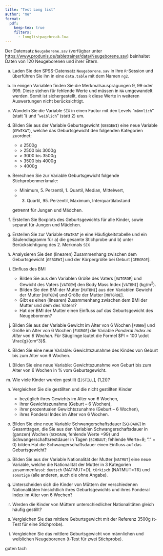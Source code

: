 ```yaml
---
title: "Test Long list"
author: "me"
format: 
  pdf:
    keep-tex: true
    filters: 
      - longlistpagebreak.lua
---
```


::::{.calloutlonglist}
::: {.callout-note appearance="simple"}

Der Datensatz `Neugeborene.sav` (verfügbar unter <https://www.produnis.de/tabletrainer/data/Neugeborene.sav>) beinhaltet Daten von 120 Neugeborenen und ihrer Eltern.


a) Laden Sie den SPSS-Datensatz `Neugeborene.sav` in Ihre `R`-Session und überführen Sie ihn in eine `data.table` mit dem Namen `ng2`. 
b) In einigen Variablen finden Sie die Merkmalsausprägungen 9, 99 oder 999. Diese
stehen für fehlende Werte und müssen in `NA` umgewandelt werden. Somit ist sichergestellt, dass `R` diese Werte in weiteren Auswertungen nicht berücksichtigt.
c) Wandeln Sie die Variable `SEX` in einen Factor mit den Levels "`männlich`" (statt 1) und "`weiblich`" (statt 2) um.
d) Bilden Sie aus der Variable Geburtsgewicht (`GEBGEWI`) eine neue Variable (`GEWIKAT`), welche das Geburtsgewicht den folgenden Kategorien zuordnet:
    + $\le$ 2500g      
    + $>$ 2500 bis 3000g 
    + $>$ 3000 bis 3500g 
    + $>$ 3500 bis 4000g 
    + $>$ 4000g          

e) Berechnen Sie zur Variable Geburtsgewicht folgende Stichprobenmerkmale:
    + Minimum, 5. Perzentil, 1. Quartil, Median, Mittelwert,
    + 3. Quartil, 95. Perzentil, Maximum, Interquartilabstand
    
   getrennt für Jungen und Mädchen.

f) Erstellen Sie Boxplots des Geburtsgewichts für alle Kinder, sowie separat für Jungen und Mädchen.
g) Erstellen Sie zur Variable `GEWIKAT` je eine Häufigkeitstabelle und ein Säulendiagramm für a) die gesamte Stichprobe und b) unter Berücksichtigung des 2. Merkmals `SEX`

h) Analysieren Sie den (linearen) Zusammenhang zwischen dem Geburtsgewicht [`GEBGEWI`] und der Körpergröße bei Geburt [`GEBGROE`].
i) Einfluss des BMI
    + Bilden Sie aus den Variablen Größe des Vaters [`VATGROE`] und Gewicht des Vaters [`VATGEW`] den Body Mass Index [`VATBMI`] (kg/m^2^). 
    + Bilden Sie den BMI der Mutter [`MUTBMI`] aus den Variablen Gewicht der Mutter [`MUTGEW`] und Größe der Mutter [`MUTGROE`].
    + Gibt es einen (linearen) Zusammenhang zwischen dem BMI der Mutter und dem des Vaters? 
    + Hat der BMI der Mutter einen Einfluss auf das Geburtsgewicht des Neugeborenen?

j) Bilden Sie aus der Variable Gewicht im Alter von 6 Wochen [`FUGEW`] und Größe im Alter von 6 Wochen [`FUGROE`] die Variable *Ponderal Index im Alter von 6 Wochen*. \newline Für Säuglinge lautet die Formel $PI = 100 \cdot \frac{g}{cm^3}$.
k) Bilden Sie eine neue Variable: Gewichtszunahme des Kindes von Geburt bis zum Alter von 6 Wochen.
l) Bilden Sie eine neue Variable: Gewichtszunahme von Geburt bis zum Alter von 6 Wochen in % vom Geburtsgewicht.
m) Wie viele Kinder wurden gestillt ([`JSTILL`], (1,2))?
n) Vergleichen Sie die gestillten und die nicht gestillten Kinder
    + bezüglich ihres Gewichts im Alter von 6 Wochen,
    + ihrer Gewichtszunahme (Geburt – 6 Wochen),
    + ihrer prozentualen Gewichtszunahme (Geburt – 6 Wochen),
    + ihres Ponderal Index im Alter von 6 Wochen.

o) Bilden Sie eine neue Variable Schwangerschaftsdauer [`SCHDAUG`] in Gesamttagen, die Sie aus den Variablen Schwangerschaftsdauer in (ganzen) Wochen (`SCHDAUW`, fehlende Werte =99) und Schwangerschaftsrestdauer in Tagen (`SCHDAUT`; fehlende Werte=9; "." = 0) bilden.\newline Hat die Schwangerschaftsdauer einen Einfluss auf das Geburtsgewicht?
p) Bilden Sie aus der Variable Nationalität der Mutter [`NATMUT`] eine neue Variable, welche die Nationalität der Mutter in 3 Kategorien zusammenfasst: `deutsch` (NATMUT=D), `türkisch` (NATMUT=TR) und `sonstige` (alle anderen, auch die ohne Angabe).
q) Unterscheiden sich die Kinder von Müttern der verschiedenen Nationalitäten hinsichtlich ihres Geburtsgewichts und ihres Ponderal Index im Alter von 6 Wochen?
r) Werden die Kinder von Müttern unterschiedlicher Nationalitäten gleich häufig gestillt?
s) Vergleichen Sie das mittlere Geburtsgewicht mit der Referenz 3500g (t-Test für eine Stichprobe).
t) Vergleichen Sie das mittlere Geburtsgewicht von männlichen und weiblichen Neugeborenen  (t-Test für zwei Stichprobe).

:::
::::


guten tach

